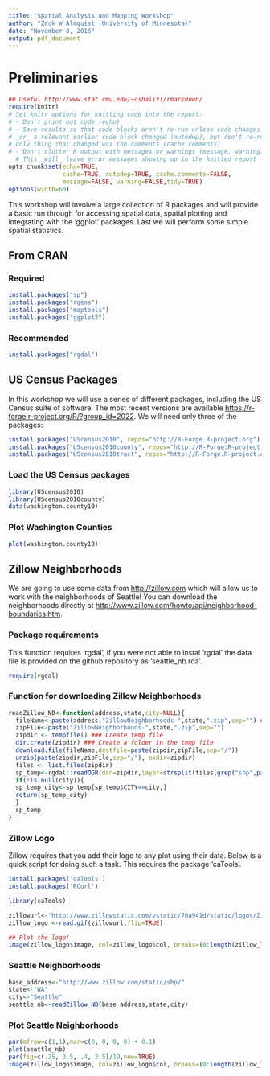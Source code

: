 ```yaml
---
title: "Spatial Analysis and Mapping Workshop"
author: "Zack W Almquist (University of Minnesota)"
date: "November 8, 2016"
output: pdf_document
---
```


# Preliminaries
```r
## Useful http://www.stat.cmu.edu/~cshalizi/rmarkdown/
require(knitr)
# Set knitr options for knitting code into the report:
# - Don't print out code (echo)
# - Save results so that code blocks aren't re-run unless code changes (cache),
# _or_ a relevant earlier code block changed (autodep), but don't re-run if the
# only thing that changed was the comments (cache.comments)
# - Don't clutter R output with messages or warnings (message, warning)
  # This _will_ leave error messages showing up in the knitted report
opts_chunk$set(echo=TRUE,
               cache=TRUE, autodep=TRUE, cache.comments=FALSE,
               message=FALSE, warning=FALSE,tidy=TRUE)
options(width=60)
```


This workshop will involve a large collection of R packages and will provide a basic run through for accessing spatial data, spatial plotting and integrating with the 'ggplot' packages. Last we will perform some simple spatial statistics.

## From CRAN

### Required

```r
install.packages("sp")
install.packages("rgeos")
install.packages("maptools")
install.packages("ggplot2")
```

### Recommended
```r
install.packages("rgdal")
```

## US Census Packages
In this workshop we will use a series of different packages, including the US Census suite of software. The most recent versions are available <https://r-forge.r-project.org/R/?group_id=2022>. We will need only three of the packages:

```r
install.packages("UScensus2010", repos="http://R-Forge.R-project.org")
install.packages("UScensus2010county", repos="http://R-Forge.R-project.org")
install.packages("UScensus2010tract", repos="http://R-Forge.R-project.org")
```

### Load the US Census packages
```r
library(UScensus2010)
library(UScensus2010county)
data(washington.county10)
```

### Plot Washington Counties

```r
plot(washington.county10)
```

## Zillow Neighborhoods

We are going to use some data from <http://zillow.com> which will allow us to work with the neighborhoods of Seattle! You can download the neighborhoods directly at <http://www.zillow.com/howto/api/neighborhood-boundaries.htm>.

### Package requirements
This function requires 'rgdal', if you were not able to instal 'rgdal' the data file is provided on the github repository as 'seattle_nb.rda'.

```r
require(rgdal)
```

### Function for downloading Zillow Neighborhoods
```r
readZillow_NB<-function(address,state,city=NULL){
  fileName<-paste(address,"ZillowNeighborhoods-",state,".zip",sep="") ##full address of zip file
  zipFile<-paste("ZillowNeighborhoods-",state,".zip",sep="")
  zipdir <- tempfile() ### Create temp file
  dir.create(zipdir) ### Create a folder in the temp file
  download.file(fileName,destfile=paste(zipdir,zipFile,sep="/"))
  unzip(paste(zipdir,zipFile,sep="/"), exdir=zipdir)
  files <- list.files(zipdir)
  sp_temp<-rgdal::readOGR(dsn=zipdir,layer=strsplit(files[grep("shp",paste(files,"0",sep=""))],"\\.")[[1]][1])
  if(!is.null(city)){
  sp_temp_city<-sp_temp[sp_temp$CITY==city,]
  return(sp_temp_city)
  }
  sp_temp
}
```
    
### Zillow Logo

Zillow requires that you add their logo to any plot using their data. Below is a quick script for doing such a task. This requires the package 'caTools'.

```r
install.packages('caTools')
install.packages('RCurl')
```

```r
library(caTools)

zillowurl<-"http://www.zillowstatic.com/vstatic/70a941d/static/logos/Zillow_Logo_HoodsProvided_RightAligned.gif"
zillow_logo <-read.gif(zillowurl,flip=TRUE)

## Plot the logo!
image(zillow_logo$image, col=zillow_logo$col, breaks=(0:length(zillow_logo$col))-0.5, asp=.15,useRaster=TRUE,axes = FALSE)
```


### Seattle Neighborhoods
```r
base_address<-"http://www.zillow.com/static/shp/"
state<-"WA"
city<-"Seattle"
seattle_nb<-readZillow_NB(base_address,state,city)
```

### Plot Seattle Neighborhoods

```r
par(mfrow=c(1,1),mar=c(0, 0, 0, 0) + 0.1)
plot(seattle_nb)
par(fig=c(.25, 3.5, .4, 2.5)/10,new=TRUE)
image(zillow_logo$image, col=zillow_logo$col, breaks=(0:length(zillow_logo$col))-0.5, asp=.15,useRaster=TRUE,axes = FALSE)
```

